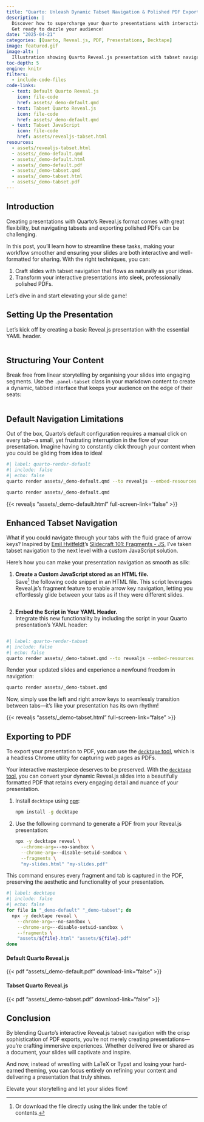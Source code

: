```yaml
---
title: "Quarto: Unleash Dynamic Tabset Navigation & Polished PDF Exports"
description: |
  Discover how to supercharge your Quarto presentations with interactive tabset navigation in Reveal.js and create stunning, professional PDFs.
  Get ready to dazzle your audience!
date: "2025-04-21"
categories: [Quarto, Reveal.js, PDF, Presentations, Decktape]
image: featured.gif
image-alt: |
  Illustration showing Quarto Reveal.js presentation with tabset navigation.
toc-depth: 5
engine: knitr
filters:
  - include-code-files
code-links:
  - text: Default Quarto Reveal.js
    icon: file-code
    href: assets/_demo-default.qmd
  - text: Tabset Quarto Reveal.js
    icon: file-code
    href: assets/_demo-default.qmd
  - text: Tabset JavaScript
    icon: file-code
    href: assets/revealjs-tabset.html
resources:
  - assets/revealjs-tabset.html
  - assets/_demo-default.qmd
  - assets/_demo-default.html
  - assets/_demo-default.pdf
  - assets/_demo-tabset.qmd
  - assets/_demo-tabset.html
  - assets/_demo-tabset.pdf
---
```


## Introduction

Creating presentations with Quarto's Reveal.js  format comes with great flexibility, but navigating tabsets and exporting polished PDFs can be challenging.

In this post, you'll learn how to streamline these tasks, making your workflow smoother and ensuring your slides are both interactive and well-formatted for sharing.
With the right techniques, you can:

1. Craft slides with tabset navigation that flows as naturally as your ideas.
2. Transform your interactive presentations into sleek, professionally polished PDFs.

Let's dive in and start elevating your slide game!

## Setting Up the Presentation

Let's kick off by creating a basic Reveal.js presentation with the essential YAML header.

```.yaml
```

## Structuring Your Content

Break free from linear storytelling by organising your slides into engaging segments.
Use the `.panel-tabset` class in your markdown content to create a dynamic, tabbed interface that keeps your audience on the edge of their seats:

```.markdown
```

## Default Navigation Limitations

Out of the box, Quarto's default configuration requires a manual click on every tab—a small, yet frustrating interruption in the flow of your presentation.
Imagine having to constantly click through your content when you could be gliding from idea to idea!

```bash
#| label: quarto-render-default
#| include: false
#| echo: false
quarto render assets/_demo-default.qmd --to revealjs --embed-resources
```

```.bash
quarto render assets/_demo-default.qmd
```

{{< revealjs "assets/_demo-default.html" full-screen-link="false" >}}

## Enhanced Tabset Navigation

What if you could navigate through your tabs with the fluid grace of arrow keys? Inspired by [Emil Hvitfeldt](https://github.com/EmilHvitfeldt/)'s [Slidecraft 101: Fragments - JS](https://emilhvitfeldt.com/post/slidecraft-fragment-js/#tabset-advance), I've taken tabset navigation to the next level with a custom JavaScript solution.

Here's how you can make your presentation navigation as smooth as silk:

1. **Create a Custom JavaScript stored as an HTML file.**  
   Save[^1] the following code snippet in an HTML file.
   This script leverages Reveal.js's fragment feature to enable arrow key navigation, letting you effortlessly glide between your tabs as if they were different slides.

   ```.html
   ```

2. **Embed the Script in Your YAML Header.**  
   Integrate this new functionality by including the script in your Quarto presentation's YAML header:

   ```.yaml
   ```

[^1]: Or download the file directly using the link under the table of contents.

```bash
#| label: quarto-render-tabset
#| include: false
#| echo: false
quarto render assets/_demo-tabset.qmd --to revealjs --embed-resources
```

Render your updated slides and experience a newfound freedom in navigation:

```.bash
quarto render assets/_demo-tabset.qmd
```

Now, simply use the left and right arrow keys to seamlessly transition between tabs—it's like your presentation has its own rhythm!

{{< revealjs "assets/_demo-tabset.html" full-screen-link="false" >}}

## Exporting to PDF

To export your presentation to PDF, you can use the [`decktape` tool](https://github.com/astefanutti/decktape), which is a headless Chrome utility for capturing web pages as PDFs.

Your interactive masterpiece deserves to be preserved. With the [`decktape` tool](https://github.com/astefanutti/decktape), you can convert your dynamic Reveal.js  slides into a beautifully formatted PDF that retains every engaging detail and nuance of your presentation.

1. Install `decktape` using [`npm`](https://www.npmjs.com/):

   ```.bash
   npm install -g decktape
   ```

2. Use the following command to generate a PDF from your Reveal.js presentation:

   ```.bash
   npx -y decktape reveal \
     --chrome-arg=--no-sandbox \
     --chrome-arg=--disable-setuid-sandbox \
     --fragments \
     "my-slides.html" "my-slides.pdf"
   ```

This command ensures every fragment and tab is captured in the PDF, preserving the aesthetic and functionality of your presentation.

```bash
#| label: decktape
#| include: false
#| echo: false
for file in "_demo-default" "_demo-tabset"; do
  npx -y decktape reveal \
    --chrome-arg=--no-sandbox \
    --chrome-arg=--disable-setuid-sandbox \
    --fragments \
    "assets/${file}.html" "assets/${file}.pdf"
done
```

:::: {layout-ncol="2"}

#### Default Quarto Reveal.js {.unnumbered .unlisted}

{{< pdf "assets/_demo-default.pdf" download-link="false" >}}

#### Tabset Quarto Reveal.js {.unnumbered .unlisted}

{{< pdf "assets/_demo-tabset.pdf" download-link="false" >}}

:::

## Conclusion

By blending Quarto's interactive Reveal.js tabset navigation with the crisp sophistication of PDF exports, you're not merely creating presentations—you're crafting immersive experiences.
Whether delivered live or shared as a document, your slides will captivate and inspire.

And now, instead of wrestling with LaTeX or Typst and losing your hard-earned theming, you can focus entirely on refining your content and delivering a presentation that truly shines.

Elevate your storytelling and let your slides flow!
